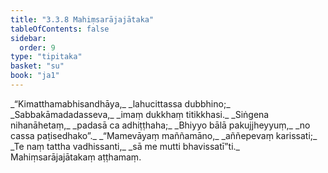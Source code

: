 ```yaml
---
title: "3.3.8 Mahiṃsarājajātaka"
tableOfContents: false
sidebar:
  order: 9
type: "tipitaka"
basket: "su"
book: "ja1"
---
```



<DynamicBreadcrumb />

<Division number="82" book="ja1" bookNo="22" page="212">

<Paragraph number="782" type="verses" book="ja1">
_“Kimatthamabhisandhāya,_  
_lahucittassa dubbhino;_  
_Sabbakāmadadasseva,_  
_imaṃ dukkhaṃ titikkhasi._  

</Paragraph>

</Division>
<Division number="83" book="ja1" bookNo="22" page="212">

<Paragraph number="783" type="verses" book="ja1">
_Siṅgena nihanāhetaṃ,_  
_padasā ca adhiṭṭhaha;_  
_Bhiyyo bālā pakujjheyyuṃ,_  
_no cassa paṭisedhako”._  

</Paragraph>

</Division>
<Division number="84" book="ja1" bookNo="22" page="212">

<Paragraph number="784" type="verses" book="ja1">
_“Mamevāyaṃ maññamāno,_  
_aññepevaṃ karissati;_  
_Te naṃ tattha vadhissanti,_  
_sā me mutti bhavissatī”ti._  


</Paragraph>
</Division>

<Paragraph number="785" type="center" book="ja1">
Mahiṃsarājajātakaṃ aṭṭhamaṃ.
</Paragraph>